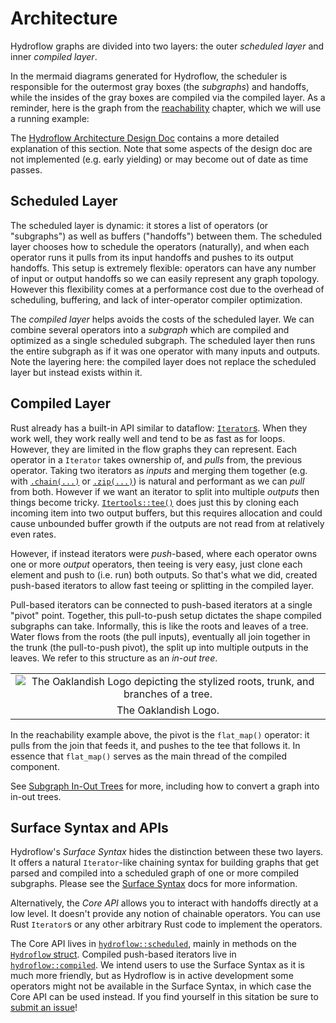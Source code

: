 
# Architecture

Hydroflow graphs are divided into two layers: the outer _scheduled layer_ and
inner _compiled layer_.

In the mermaid diagrams generated for Hydroflow, the scheduler is responsible for the outermost gray boxes
(the *subgraphs*)
and handoffs, while the insides of the gray boxes are compiled via the compiled layer. As a reminder,
here is the graph from the
[reachability](../quickstart/example_5_reachability) chapter, which we will use a running example:

<mermaid value={extractMermaid(exampleOutput)}></mermaid>

The [Hydroflow Architecture Design Doc](https://hydro-project.github.io/hydroflow/design_docs/2021-10_architecture_design_doc.html)
contains a more detailed explanation of this section. Note that some aspects of
the design doc are not implemented (e.g. early yielding) or may become out of
date as time passes.

## Scheduled Layer

The scheduled layer is dynamic: it stores a list of operators (or "subgraphs")
as well as buffers ("handoffs") between them. The scheduled layer chooses how
to schedule the operators (naturally), and when each operator runs it pulls
from its input handoffs and pushes to its output handoffs. This setup is
extremely flexible: operators can have any number of input or output handoffs
so we can easily represent any graph topology. However this flexibility comes
at a performance cost due to the overhead of scheduling, buffering, and lack
of inter-operator compiler optimization.

The _compiled layer_ helps avoids the costs of the scheduled layer. We can
combine several operators into a _subgraph_ which are compiled and optimized as
a single scheduled subgraph. The scheduled layer then runs the entire subgraph
as if it was one operator with many inputs and outputs. Note the layering here:
the compiled layer does not replace the scheduled layer but instead exists
within it.

## Compiled Layer

Rust already has a built-in API similar to dataflow: [`Iterator`s](https://doc.rust-lang.org/std/iter/trait.Iterator.html).
When they work well, they work really well and tend to be as fast as for loops.
However, they are limited in the flow graphs they can represent. Each operator
in a `Iterator` takes ownership of, and _pulls_ from, the previous operator.
Taking two iterators as _inputs_ and merging them together (e.g. with
[`.chain(...)`](https://doc.rust-lang.org/std/iter/trait.Iterator.html#method.chain)
or [`.zip(...)`](https://doc.rust-lang.org/std/iter/trait.Iterator.html#method.zip))
is natural and performant as we can _pull_ from both. However if we want an
iterator to split into multiple _outputs_ then things become tricky. [`Itertools::tee()`](https://docs.rs/itertools/latest/itertools/trait.Itertools.html#method.tee)
does just this by cloning each incoming item into two output buffers, but this
requires allocation and could cause unbounded buffer growth if the outputs are
not read from at relatively even rates.

However, if instead iterators were _push_-based, where each operator owns one
or more _output_ operators, then teeing is very easy, just clone each element
and push to (i.e. run) both outputs. So that's what we did, created push-based
iterators to allow fast teeing or splitting in the compiled layer.

Pull-based iterators can be connected to push-based iterators at a single "pivot"
point. Together, this pull-to-push setup dictates the shape compiled subgraphs
can take. Informally, this is like the roots and leaves of a tree. Water flows
from the roots (the pull inputs), eventually all join together in the trunk
(the pull-to-push pivot), the split up into multiple outputs in the leaves.
We refer to this structure as an _in-out tree_.

||
| :---: |
| ![The Oaklandish Logo depicting the stylized roots, trunk, and branches of a tree.](../img/oaklandish_logo.jpg) |
| The Oaklandish Logo. |

In the reachability example above, the pivot is the `flat_map()` operator: it pulls from the join that feeds it, and pushes to the tee that follows it. In essence that `flat_map()` serves as the main thread of the compiled component.

See [Subgraph In-Out Trees](./in-out_trees) for more, including how to
convert a graph into in-out trees.

## Surface Syntax and APIs

Hydroflow's _Surface Syntax_ hides
the distinction between these two layers. It offers a natural `Iterator`-like chaining syntax for building
graphs that get parsed and compiled into a scheduled graph of one or more compiled subgraphs. Please see the [Surface Syntax](../syntax/) docs for more information.

Alternatively, the _Core API_ allows you to interact with handoffs directly at a low
level. It doesn't provide any notion of chainable operators. You can use Rust `Iterator`s
or any other arbitrary Rust code to implement the operators.

The Core API lives in [`hydroflow::scheduled`](https://hydro-project.github.io/hydroflow/doc/hydroflow/scheduled/index.html),
mainly in methods on the [`Hydroflow` struct](https://hydro-project.github.io/hydroflow/doc/hydroflow/scheduled/graph/struct.Hydroflow.html).  Compiled push-based iterators live in [`hydroflow::compiled`](https://hydro-project.github.io/hydroflow/doc/hydroflow/compiled/index.html). We intend users to use the Surface Syntax as it is much more friendly, but as
Hydroflow is in active development some operators might not be available in
the Surface Syntax, in which case the Core API can be used instead. If you find
yourself in this sitation be sure to [submit an issue](https://github.com/hydro-project/hydroflow/issues/new)!

